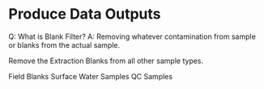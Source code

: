 # Produce Data Outputs

Q: What is Blank Filter?
A: Removing whatever contamination from sample or blanks from the actual sample.

Remove the Extraction Blanks from all other sample types.

Field Blanks
Surface Water Samples
QC Samples
